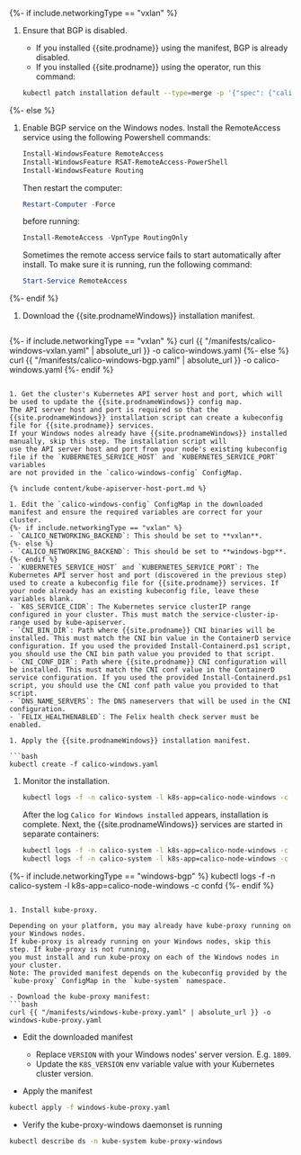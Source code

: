 {%- if include.networkingType == "vxlan" %}
1. Ensure that BGP is disabled.
   - If you installed {{site.prodname}} using the manifest, BGP is already disabled.
   - If you installed {{site.prodname}} using the operator, run this command:

   ```bash
   kubectl patch installation default --type=merge -p '{"spec": {"calicoNetwork": {"bgp": "Disabled"}}}'
   ```
{%- else %}
1. Enable BGP service on the Windows nodes.
   Install the RemoteAccess service using the following Powershell commands:

   ```powershell
   Install-WindowsFeature RemoteAccess
   Install-WindowsFeature RSAT-RemoteAccess-PowerShell
   Install-WindowsFeature Routing
   ```

   Then restart the computer:

   ```powershell
   Restart-Computer -Force
   ```

   before running:

   ```powershell
   Install-RemoteAccess -VpnType RoutingOnly
   ```
   Sometimes the remote access service fails to start automatically after install. To make sure it is running, run the following command:

   ```powershell
   Start-Service RemoteAccess
   ```
{%- endif %}

1. Download the {{site.prodnameWindows}} installation manifest.

   ```bash
{%- if include.networkingType == "vxlan" %}
   curl {{ "/manifests/calico-windows-vxlan.yaml" | absolute_url }} -o calico-windows.yaml
{%- else %}
   curl {{ "/manifests/calico-windows-bgp.yaml" | absolute_url }} -o calico-windows.yaml
{%- endif %}
   ```

1. Get the cluster's Kubernetes API server host and port, which will be used to update the {{site.prodnameWindows}} config map.
   The API server host and port is required so that the {{site.prodnameWindows}} installation script can create a kubeconfig file for {{site.prodname}} services.
   If your Windows nodes already have {{site.prodnameWindows}} installed manually, skip this step. The installation script will
   use the API server host and port from your node's existing kubeconfig file if the `KUBERNETES_SERVICE_HOST` and `KUBERNETES_SERVICE_PORT` variables
   are not provided in the `calico-windows-config` ConfigMap.

   {% include content/kube-apiserver-host-port.md %}

1. Edit the `calico-windows-config` ConfigMap in the downloaded manifest and ensure the required variables are correct for your cluster.
{%- if include.networkingType == "vxlan" %}
   - `CALICO_NETWORKING_BACKEND`: This should be set to **vxlan**.
{%- else %}
   - `CALICO_NETWORKING_BACKEND`: This should be set to **windows-bgp**.
{%- endif %}
   - `KUBERNETES_SERVICE_HOST` and `KUBERNETES_SERVICE_PORT`: The Kubernetes API server host and port (discovered in the previous step) used to create a kubeconfig file for {{site.prodname}} services. If your node already has an existing kubeconfig file, leave these variables blank.
   - `K8S_SERVICE_CIDR`: The Kubernetes service clusterIP range configured in your cluster. This must match the service-cluster-ip-range used by kube-apiserver.
   - `CNI_BIN_DIR`: Path where {{site.prodname}} CNI binaries will be installed. This must match the CNI bin value in the ContainerD service configuration. If you used the provided Install-Containerd.ps1 script, you should use the CNI bin path value you provided to that script.
   - `CNI_CONF_DIR`: Path where {{site.prodname}} CNI configuration will be installed. This must match the CNI conf value in the ContainerD service configuration. If you used the provided Install-Containerd.ps1 script, you should use the CNI conf path value you provided to that script.
   - `DNS_NAME_SERVERS`: The DNS nameservers that will be used in the CNI configuration.
   - `FELIX_HEALTHENABLED`: The Felix health check server must be enabled.

1. Apply the {{site.prodnameWindows}} installation manifest.

   ```bash
   kubectl create -f calico-windows.yaml
   ```

1. Monitor the installation.

   ```bash
   kubectl logs -f -n calico-system -l k8s-app=calico-node-windows -c install
   ```

   After the log `Calico for Windows installed` appears, installation is complete.
   Next, the {{site.prodnameWindows}} services are started in separate containers:

   ```bash
   kubectl logs -f -n calico-system -l k8s-app=calico-node-windows -c node
   kubectl logs -f -n calico-system -l k8s-app=calico-node-windows -c felix
{%- if include.networkingType == "windows-bgp" %}
   kubectl logs -f -n calico-system -l k8s-app=calico-node-windows -c confd
{%- endif %}
   ```

1. Install kube-proxy.

   Depending on your platform, you may already have kube-proxy running on your Windows nodes.
   If kube-proxy is already running on your Windows nodes, skip this step. If kube-proxy is not running,
   you must install and run kube-proxy on each of the Windows nodes in your cluster.
   Note: The provided manifest depends on the kubeconfig provided by the `kube-proxy` ConfigMap in the `kube-system` namespace.

   - Download the kube-proxy manifest:
   ```bash
   curl {{ "/manifests/windows-kube-proxy.yaml" | absolute_url }} -o windows-kube-proxy.yaml
   ```
   - Edit the downloaded manifest
       - Replace `VERSION` with your Windows nodes' server version. E.g. `1809`.
       - Update the `K8S_VERSION` env variable value with your Kubernetes cluster version.

   - Apply the manifest
   ```bash
   kubectl apply -f windows-kube-proxy.yaml
   ```

   - Verify the kube-proxy-windows daemonset is running
   ```bash
   kubectl describe ds -n kube-system kube-proxy-windows
   ```
